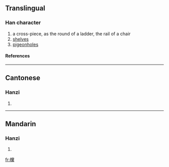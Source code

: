 ==Translingual==
===Han character===
{{Han char|rn=75|rad=木|as=20|sn=24|four=4993<sub>1</sub>|canj=木火月火 (DFBF)}}
# a cross-piece, as the round of a ladder, the rail of a chair
# [[shelves]]
# [[pigeonholes]]
====References====
{{Han ref|kx=0564.040|dkj=15953|dj=0953.070|hdz=21325.120|uh=6B13|ud=27411|bh=F8AC|bd=63660}}

----
==Cantonese==
===Hanzi===
{{yue-hanzi|jyut=|y=dong1}}
# {{defn|Cantonese}}

----
==Mandarin==
===Hanzi===
{{cmn-hanzi|pin=[[dǎng]] (dang3)|wg=tang<sup>3</sup>}}
# {{defn|Mandarin}}

[[fr:欓]]